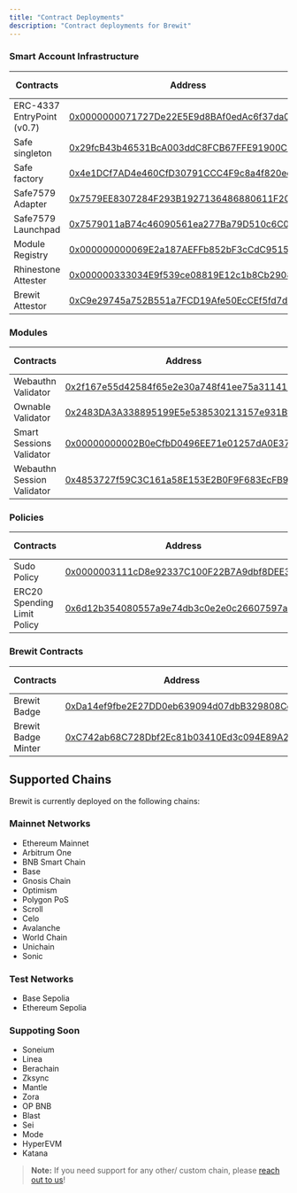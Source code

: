 ```yaml
---
title: "Contract Deployments"
description: "Contract deployments for Brewit"
---
```


### Smart Account Infrastructure
| Contracts | Address | Deployed By |
|-----------|----------|-------------|
| ERC-4337 EntryPoint (v0.7) | [0x0000000071727De22E5E9d8BAf0edAc6f37da032](https://contractscan.xyz/contract/0x0000000071727De22E5E9d8BAf0edAc6f37da032) | [EF ERC-4337](https://www.erc4337.io) |
| Safe singleton | [0x29fcB43b46531BcA003ddC8FCB67FFE91900C762](https://contractscan.xyz/contract/0x29fcB43b46531BcA003ddC8FCB67FFE91900C762) | [Safe](https://safe.global) |
| Safe factory | [0x4e1DCf7AD4e460CfD30791CCC4F9c8a4f820ec67](https://contractscan.xyz/contract/0x4e1DCf7AD4e460CfD30791CCC4F9c8a4f820ec67) | [Safe](https://safe.global) |
| Safe7579 Adapter | [0x7579EE8307284F293B1927136486880611F20002](https://contractscan.xyz/contract/0x7579EE8307284F293B1927136486880611F20002) | [Rhinestone](https://www.rhinestone.wtf) |
| Safe7579 Launchpad | [0x7579011aB74c46090561ea277Ba79D510c6C00ff](https://contractscan.xyz/contract/0x7579011aB74c46090561ea277Ba79D510c6C00ff) | [Rhinestone](https://www.rhinestone.wtf) |
| Module Registry | [0x000000000069E2a187AEFFb852bF3cCdC95151B2](https://contractscan.xyz/contract/0x000000000069E2a187AEFFb852bF3cCdC95151B2) | [Rhinestone](https://www.rhinestone.wtf)    |
| Rhinestone Attester | [0x000000333034E9f539ce08819E12c1b8Cb29084d](https://contractscan.xyz/contract/0x000000333034E9f539ce08819E12c1b8Cb29084d) | [Rhinestone](https://www.rhinestone.wtf) |
| Brewit Attestor | [0xC9e29745a752B551a7FCD19Afe50EcCEf5fd7d02](https://contractscan.xyz/contract/0xC9e29745a752B551a7FCD19Afe50EcCEf5fd7d02) | [Brewit](https://www.brewit.money) |

### Modules
| Contracts | Address | Deployed By |
|-----------|----------|-------------|
| Webauthn Validator | [0x2f167e55d42584f65e2e30a748f41ee75a311414](https://contractscan.xyz/contract/0x2f167e55d42584f65e2e30a748f41ee75a311414) | [Rhinestone](https://www.rhinestone.wtf) |
| Ownable Validator | [0x2483DA3A338895199E5e538530213157e931Bf06](https://contractscan.xyz/contract/0x2483DA3A338895199E5e538530213157e931Bf06) | [Rhinestone](https://www.rhinestone.wtf) |
| Smart Sessions Validator | [0x00000000002B0eCfbD0496EE71e01257dA0E37DE](https://contractscan.xyz/contract/0x00000000002B0eCfbD0496EE71e01257dA0E37DE) | [Rhinestone](https://www.rhinestone.wtf) |
| Webauthn Session Validator | [0x4853727f59C3C161a58E153E2B0F9F683EcFB9Df](https://contractscan.xyz/contract/0x4853727f59C3C161a58E153E2B0F9F683EcFB9Df) | [Brewit](https://brewit.money) |

### Policies
| Contracts | Address | Deployed By |
|-----------|----------|-------------|
| Sudo Policy | [0x0000003111cD8e92337C100F22B7A9dbf8DEE301](https://contractscan.xyz/contract/0x0000003111cD8e92337C100F22B7A9dbf8DEE301) | [Rhinestone](https://www.rhinestone.wtf) |
| ERC20 Spending Limit Policy | [0x6d12b354080557a9e74db3c0e2e0c26607597a08](https://contractscan.xyz/contract/0x6d12b354080557a9e74db3c0e2e0c26607597a08) | [Brewit](https://brewit.money) |

### Brewit Contracts
| Contracts | Address | Deployed By |
|-----------|----------|-------------|
| Brewit Badge | [0xDa14ef9fbe2E27DD0eb639094d07dbB329808Cd4](https://contractscan.xyz/contract/0xDa14ef9fbe2E27DD0eb639094d07dbB329808Cd4) | [Brewit](https://brewit.money) |
| Brewit Badge Minter | [0xC742ab68C728Dbf2Ec81b03410Ed3c094E89A2Af](https://contractscan.xyz/contract/0xC742ab68C728Dbf2Ec81b03410Ed3c094E89A2Af) | [Brewit](https://brewit.money) |

## Supported Chains

Brewit is currently deployed on the following chains:

### Mainnet Networks
- Ethereum Mainnet
- Arbitrum One
- BNB Smart Chain
- Base
- Gnosis Chain
- Optimism
- Polygon PoS
- Scroll
- Celo
- Avalanche
- World Chain
- Unichain
- Sonic


### Test Networks
- Base Sepolia
- Ethereum Sepolia


### Suppoting Soon

- Soneium
- Linea
- Berachain
- Zksync
- Mantle
- Zora
- OP BNB
- Blast
- Sei
- Mode
- HyperEVM
- Katana


> **Note:** If you need support for any other/ custom chain, please [reach out to us](https://t.me/brewitmoney/24)!

